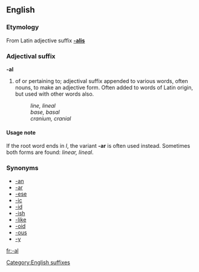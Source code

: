 ==English==
===Etymology===
From Latin adjective suffix '''[[-alis]]'''

===Adjectival suffix===
[[Category:English suffixes]]
'''-al'''

# of or pertaining to; adjectival suffix appended to various words, often nouns, to make an adjective form.  Often added to words of Latin origin, but used with other words also.
#: ''line, lineal''
#: ''base, basal''
#: ''cranium, cranial''

====Usage note====
If the root word ends in ''l'', the variant '''-ar''' is often used instead.  Sometimes both forms are found: ''linear, lineal''.

===Synonyms===
*[[-an]]
*[[-ar]]
*[[-ese]]
*[[-ic]]
*[[-id]]
*[[-ish]]
*[[-like]]
*[[-oid]]
*[[-ous]]
*[[-y]]

[[fr:-al]]
